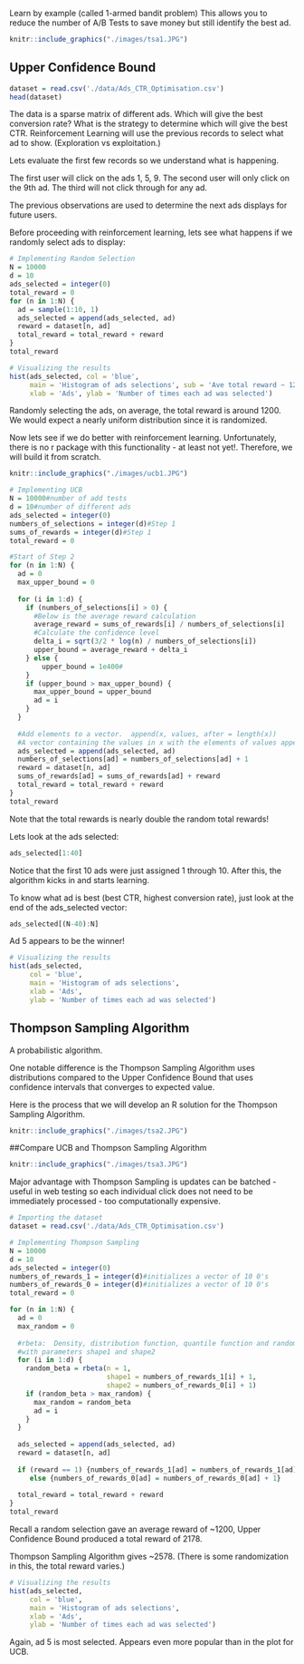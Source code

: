Learn by example (called 1-armed bandit problem)
This allows you to reduce the number of A/B Tests to save money but still identify the best ad.

```r
knitr::include_graphics("./images/tsa1.JPG")
```

## Upper Confidence Bound

```r
dataset = read.csv('./data/Ads_CTR_Optimisation.csv')
head(dataset)
```
The data is a sparse matrix of different ads.  Which will give the best conversion rate?
What is the strategy to determine which will give the best CTR.
Reinforcement Learning will use the previous records to select what ad to show.  (Exploration vs exploitation.)

Lets evaluate the first few records so we understand what is happening.

The first user will click on the ads 1, 5, 9.
The second user will only click on the 9th ad.
The third will not click through for any ad.

The previous observations are used to determine the next ads displays for future users.

Before proceeding with reinforcement learning, lets see what happens if we randomly select ads to display:

```r
# Implementing Random Selection
N = 10000
d = 10
ads_selected = integer(0)
total_reward = 0
for (n in 1:N) {
  ad = sample(1:10, 1)
  ads_selected = append(ads_selected, ad)
  reward = dataset[n, ad]
  total_reward = total_reward + reward
}
total_reward
```

```r
# Visualizing the results
hist(ads_selected, col = 'blue',
     main = 'Histogram of ads selections', sub = 'Ave total reward ~ 1200',
     xlab = 'Ads', ylab = 'Number of times each ad was selected')
```

Randomly selecting the ads, on average, the total reward is around 1200.  We would expect a nearly uniform distribution since it is randomized.

Now lets see if we do better with reinforcement learning.  Unfortunately, there is no r package with this functionality - at least not yet!.  Therefore, we will build it from scratch.

```r
knitr::include_graphics("./images/ucb1.JPG")
```

```r
# Implementing UCB
N = 10000#number of add tests
d = 10#number of different ads
ads_selected = integer(0)
numbers_of_selections = integer(d)#Step 1
sums_of_rewards = integer(d)#Step 1
total_reward = 0

#Start of Step 2
for (n in 1:N) {
  ad = 0
  max_upper_bound = 0
  
  for (i in 1:d) {
    if (numbers_of_selections[i] > 0) {
      #Below is the average reward calculation
      average_reward = sums_of_rewards[i] / numbers_of_selections[i]
      #Calculate the confidence level
      delta_i = sqrt(3/2 * log(n) / numbers_of_selections[i])
      upper_bound = average_reward + delta_i
    } else {
        upper_bound = 1e400#
    }
    if (upper_bound > max_upper_bound) {
      max_upper_bound = upper_bound
      ad = i
    }
  }
  
  #Add elements to a vector.  append(x, values, after = length(x))
  #A vector containing the values in x with the elements of values appended after the specified element of x.
  ads_selected = append(ads_selected, ad)
  numbers_of_selections[ad] = numbers_of_selections[ad] + 1
  reward = dataset[n, ad]
  sums_of_rewards[ad] = sums_of_rewards[ad] + reward
  total_reward = total_reward + reward
}
total_reward
```
Note that the total rewards is nearly double the random total rewards!

Lets look at the ads selected:

```r
ads_selected[1:40]
```

Notice that the first 10 ads were just assigned 1 through 10.  After this, the algorithm kicks in and starts learning.

To know what ad is best (best CTR, highest conversion rate), just look at the end of the ads_selected vector:

```r
ads_selected[(N-40):N]
```

Ad 5 appears to be the winner!
```r
# Visualizing the results
hist(ads_selected,
     col = 'blue',
     main = 'Histogram of ads selections',
     xlab = 'Ads',
     ylab = 'Number of times each ad was selected')
```

## Thompson Sampling Algorithm

A probabilistic algorithm.

One notable difference is the Thompson Sampling Algorithm uses distributions compared to the Upper Confidence Bound that uses confidence intervals that converges to expected value.

Here is the process that we will develop an R solution for the Thompson Sampling Algorithm.

```r
knitr::include_graphics("./images/tsa2.JPG")
```

##Compare UCB and Thompson Sampling Algorithm

```r
knitr::include_graphics("./images/tsa3.JPG")
```

Major advantage with Thompson Sampling is updates can be batched - useful in web testing so each individual click does not need to be immediately processed - too computationally expensive.

```r
# Importing the dataset
dataset = read.csv('./data/Ads_CTR_Optimisation.csv')

# Implementing Thompson Sampling
N = 10000
d = 10
ads_selected = integer(0)
numbers_of_rewards_1 = integer(d)#initializes a vector of 10 0's
numbers_of_rewards_0 = integer(d)#initializes a vector of 10 0's
total_reward = 0

for (n in 1:N) {
  ad = 0
  max_random = 0
  
  #rbeta:  Density, distribution function, quantile function and random generation for the Beta distribution 
  #with parameters shape1 and shape2 
  for (i in 1:d) {
    random_beta = rbeta(n = 1,
                        shape1 = numbers_of_rewards_1[i] + 1,
                        shape2 = numbers_of_rewards_0[i] + 1)
    if (random_beta > max_random) {
      max_random = random_beta
      ad = i
    }
  }
  
  ads_selected = append(ads_selected, ad)
  reward = dataset[n, ad]
  
  if (reward == 1) {numbers_of_rewards_1[ad] = numbers_of_rewards_1[ad] + 1} 
     else {numbers_of_rewards_0[ad] = numbers_of_rewards_0[ad] + 1}
  
  total_reward = total_reward + reward
}
total_reward
```

Recall a random selection gave an average reward of ~1200, Upper Confidence Bound produced a total reward of 2178.

Thompson Sampling Algorithm gives ~2578.  (There is some randomization in this, the total reward varies.)

```r
# Visualizing the results
hist(ads_selected,
     col = 'blue',
     main = 'Histogram of ads selections',
     xlab = 'Ads',
     ylab = 'Number of times each ad was selected')
```

Again, ad 5 is most selected.  Appears even more popular than in the plot for UCB.